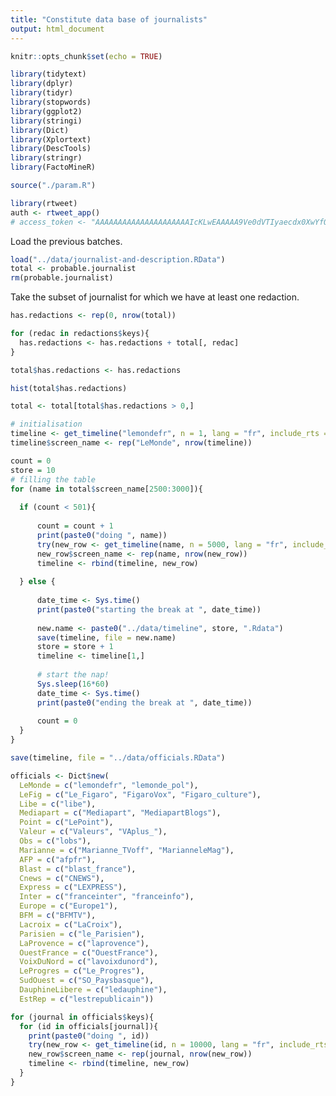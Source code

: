 ```yaml
---
title: "Constitute data base of journalists"
output: html_document
---
```


```r
knitr::opts_chunk$set(echo = TRUE)

library(tidytext)
library(dplyr)
library(tidyr)
library(stopwords)
library(ggplot2)
library(stringi)
library(Dict)
library(Xplortext)
library(DescTools)
library(stringr)
library(FactoMineR)

source("./param.R")
```

```r
library(rtweet)
auth <- rtweet_app()
# access_token <- "AAAAAAAAAAAAAAAAAAAAAIcKLwEAAAAA9Ve0dVTIyaecdx0XwYfOpoLYQek%3D9g08wPfTo0IQSPu16Ysj0aYpXkr11ETwzN9ZFhNcvCx3lC5RQl"
```

Load the previous batches.

```r
load("../data/journalist-and-description.RData")
total <- probable.journalist
rm(probable.journalist)
```

Take the subset of journalist for which we have at least one redaction.

```r
has.redactions <- rep(0, nrow(total))

for (redac in redactions$keys){
  has.redactions <- has.redactions + total[, redac]
}

total$has.redactions <- has.redactions

hist(total$has.redactions)
```

```r
total <- total[total$has.redactions > 0,]
```


```r
# initialisation
timeline <- get_timeline("lemondefr", n = 1, lang = "fr", include_rts = FALSE)
timeline$screen_name <- rep("LeMonde", nrow(timeline))
```


```r
count = 0
store = 10 
# filling the table
for (name in total$screen_name[2500:3000]){
  
  if (count < 501){
    
      count = count + 1
      print(paste0("doing ", name))
      try(new_row <- get_timeline(name, n = 5000, lang = "fr", include_rts = FALSE), silent = TRUE)
      new_row$screen_name <- rep(name, nrow(new_row))
      timeline <- rbind(timeline, new_row)
  
  } else {
      
      date_time <- Sys.time()
      print(paste0("starting the break at ", date_time))
      
      new.name <- paste0("../data/timeline", store, ".Rdata")
      save(timeline, file = new.name)
      store = store + 1
      timeline <- timeline[1,]
      
      # start the nap!
      Sys.sleep(16*60)  
      date_time <- Sys.time()
      print(paste0("ending the break at ", date_time))
      
      count = 0
  }
}
```


```r
save(timeline, file = "../data/officials.RData") 
```

```r
officials <- Dict$new(
  LeMonde = c("lemondefr", "lemonde_pol"),
  LeFig = c("Le_Figaro", "FigaroVox", "Figaro_culture"),
  Libe = c("libe"),
  Mediapart = c("Mediapart", "MediapartBlogs"),
  Point = c("LePoint"),
  Valeur = c("Valeurs", "VAplus_"),
  Obs = c("lobs"),
  Marianne = c("Marianne_TVoff", "MarianneleMag"),
  AFP = c("afpfr"),
  Blast = c("blast_france"),
  Cnews = c("CNEWS"),
  Express = c("LEXPRESS"),
  Inter = c("franceinter", "franceinfo"),
  Europe = c("Europe1"),
  BFM = c("BFMTV"),
  Lacroix = c("LaCroix"),
  Parisien = c("le_Parisien"),
  LaProvence = c("laprovence"),
  OuestFrance = c("OuestFrance"),
  VoixDuNord = c("lavoixdunord"),
  LeProgres = c("Le_Progres"),
  SudOuest = c("SO_Paysbasque"),
  DauphineLibere = c("ledauphine"),
  EstRep = c("lestrepublicain"))
```


```r
for (journal in officials$keys){
  for (id in officials[journal]){
    print(paste0("doing ", id))
    try(new_row <- get_timeline(id, n = 10000, lang = "fr", include_rts = FALSE), silent = TRUE)
    new_row$screen_name <- rep(journal, nrow(new_row))
    timeline <- rbind(timeline, new_row)
  }
}
```

